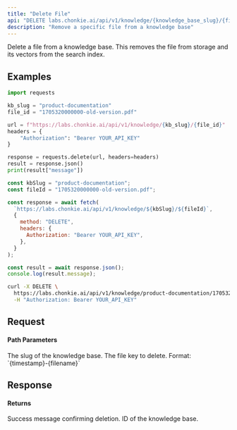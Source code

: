 ```yaml
---
title: "Delete File"
api: "DELETE labs.chonkie.ai/api/v1/knowledge/{knowledge_base_slug}/{file_id}"
description: "Remove a specific file from a knowledge base"
---
```


Delete a file from a knowledge base. This removes the file from storage and its vectors from the search index.

## Examples

<CodeGroup>

```python Python
import requests

kb_slug = "product-documentation"
file_id = "1705320000000-old-version.pdf"

url = f"https://labs.chonkie.ai/api/v1/knowledge/{kb_slug}/{file_id}"
headers = {
    "Authorization": "Bearer YOUR_API_KEY"
}

response = requests.delete(url, headers=headers)
result = response.json()
print(result["message"])
```

```javascript JavaScript
const kbSlug = "product-documentation";
const fileId = "1705320000000-old-version.pdf";

const response = await fetch(
  `https://labs.chonkie.ai/api/v1/knowledge/${kbSlug}/${fileId}`,
  {
    method: "DELETE",
    headers: {
      Authorization: "Bearer YOUR_API_KEY",
    },
  }
);

const result = await response.json();
console.log(result.message);
```

```bash cURL
curl -X DELETE \
  https://labs.chonkie.ai/api/v1/knowledge/product-documentation/1705320000000-old-version.pdf \
  -H "Authorization: Bearer YOUR_API_KEY"
```

</CodeGroup>

## Request

#### Path Parameters

<ParamField path="knowledge_base_slug" type="string" required>
  The slug of the knowledge base.
</ParamField>

<ParamField path="file_id" type="string" required>
  The file key to delete. Format: `{timestamp}-{filename}`
</ParamField>

## Response

#### Returns

<ResponseField name="message" type="string">
  Success message confirming deletion.
</ResponseField>

<ResponseField name="knowledgeBaseId" type="string">
  ID of the knowledge base.
</ResponseField>
